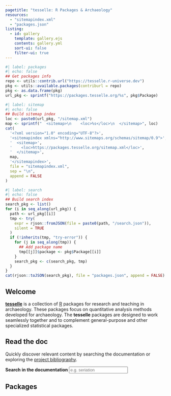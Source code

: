 ```yaml
---
pagetitle: "tesselle: R Packages & Archaeology"
resources: 
  - "sitemapindex.xml"
  - "packages.json"
listing:
  - id: gallery
    template: gallery.ejs
    contents: gallery.yml
    sort-ui: false
    filter-ui: true
---
```


```r
#| label: packages 
#| echo: false
## Get packages info
repo <- utils::contrib.url("https://tesselle.r-universe.dev")
pkg <- utils::available.packages(contriburl = repo)
pkg <- as.data.frame(pkg)
url_pkg <- sprintf("https://packages.tesselle.org/%s", pkg$Package)
```

```r
#| label: sitemap 
#| echo: false
## Build sitemap index
loc <- paste0(url_pkg, "/sitemap.xml")
map <- sprintf("  <sitemap>\n    <loc>%s</loc>\n  </sitemap>", loc)
cat(
  '<?xml version="1.0" encoding="UTF-8"?>',
  '<sitemapindex xmlns="http://www.sitemaps.org/schemas/sitemap/0.9">',
  '  <sitemap>',
  '    <loc>https://packages.tesselle.org/sitemap.xml</loc>',
  '  </sitemap>',
  map,
  '</sitemapindex>',
  file = "sitemapindex.xml",
  sep = "\n",
  append = FALSE
)
```

```r
#| label: search 
#| echo: false
## Build search index
search_pkg <- list()
for (i in seq_along(url_pkg)) {
  path <- url_pkg[[i]]
  tmp <- try(
    expr = rjson::fromJSON(file = paste0(path, "/search.json")), 
    silent = TRUE
  )
  if (!inherits(tmp, "try-error")) {
    for (j in seq_along(tmp)) {
      ## Add package name
      tmp[[j]]$package <- pkg$Package[[i]]
    }
    search_pkg <- c(search_pkg, tmp)
  }
}
cat(rjson::toJSON(search_pkg), file = "packages.json", append = FALSE)
```

::: {#hero-banner .column-screen}
::: {.grid .column-page}
::: {.headline .g-col-lg-6 .g-col-12 .g-col-md-12}
# Welcome
[**tesselle**](https://packages.tesselle.org) is a collection of [R](https://www.r-project.org/) packages for research and teaching in archaeology. These packages focus on quantitative analysis methods developed for archaeology. The **tesselle** packages are designed to work seamlessly together and to complement general-purpose and other specialized statistical packages.
:::

::: {.g-col-lg-6 .g-col-12 .g-col-md-12}
# Read the doc

Quickly discover relevant content by searching the documentation or exploring the [project bibliography](https://www.zotero.org/groups/2894473/tesselle/library).

<form role="search">
<div class="form-group">
<label for="search-packages"><strong>Search in the documentation</strong></label>
<input type="search" class="form-control" aria-label="Search" name="search-packages" data-search-index="/packages.json" id="search-packages" placeholder="e.g. seriation" autocomplete="off">
</div>
</form>
:::

:::
:::

::: {.column-page}
# Packages

::: {#gallery}
:::

:::
